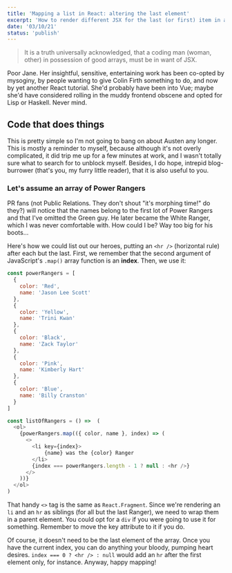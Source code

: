 ```yaml
---
title: 'Mapping a list in React: altering the last element'
excerpt: 'How to render different JSX for the last (or first) item in an array'
date: '03/10/21'
status: 'publish'
---
```


<blockquote style={{ marginTop: 0 }}>
  <p className="BlogPost__Paragraph">
    It is a truth universally acknowledged, that a coding man (woman, other) in possession of good
    arrays, must be in want of JSX.
  </p>
</blockquote>

<Dropcap>
  Poor Jane. Her insightful, sensitive, entertaining work has been co-opted by mysoginy, by people
  wanting to give Colin Firth something to do, and now by yet another React tutorial. She'd probably
  have been into Vue; maybe she'd have considered rolling in the muddy frontend obscene and opted
  for Lisp or Haskell. Never mind.
</Dropcap>

## Code that does things

This is pretty simple so I'm not going to bang on about Austen any longer. This is mostly a reminder to myself,
because although it's not overly complicated, it did trip me up for a few minutes at work, and I wasn't totally sure what to search for to unblock
myself. Besides, I do hope, intrepid blog-burrower (that's you, my furry little reader), that it is also useful to you.

### Let's assume an array of Power Rangers

PR fans (not Public Relations. They don't shout "it's morphing time!" do they?) will notice that the names belong to the first
lot of Power Rangers and that I've omitted the Green guy. He later became the White Ranger, which I was never comfortable with. How could I be? Way
too big for his boots...

Here's how we could list out our heroes, putting an `<hr />` (horizontal rule) after each but the last. First, we remember that the second argument
of JavaScript's `.map()` array function is an **index**. Then, we use it:

```JavaScript title=file.jsx
const powerRangers = [
  {
    color: 'Red',
    name: 'Jason Lee Scott'
  },
  {
    color: 'Yellow',
    name: 'Trini Kwan'
  },
  {
    color: 'Black',
    name: 'Zack Taylor'
  },
  {
    color: 'Pink',
    name: 'Kimberly Hart'
  },
  {
    color: 'Blue',
    name: 'Billy Cranston'
  }
]

const listOfRangers = () =>  (
  <ol>
    {powerRangers.map(({ color, name }, index) => (
      <>
        <li key={index}>
            {name} was the {color} Ranger
        </li>
        {index === powerRangers.length - 1 ? null : <hr />}
      </>
    ))}
  </ol>
)
```

That handy `<>` tag is the same as `React.Fragment`. Since we're rendering an `li` and an `hr` as siblings (for all but the last Ranger),
we need to wrap them in a parent element. You could opt for a `div` if you were going to use it for something. Remember to move the key
attribute to it if you do.

Of course, it doesn't need to be the last element of the array. Once you have the current index, you can do anything your bloody, pumping
heart desires. `index === 0 ? <hr /> : null` would add an `hr` after the first element only, for instance. Anyway, happy mapping!
